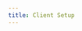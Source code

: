 ```yaml
---
title: Client Setup
---
```



<ClientSetup addParticipantPath="/guides/livestream/build-livestream-app#step-5-add-participants"></ClientSetup>

<head>
  <title>Client Setup Guide</title>
  <meta
    name="description"
    content="Get started with setting up the Dyte Livestream client. Follow our guide for a seamless client setup experience."
  />
</head>
